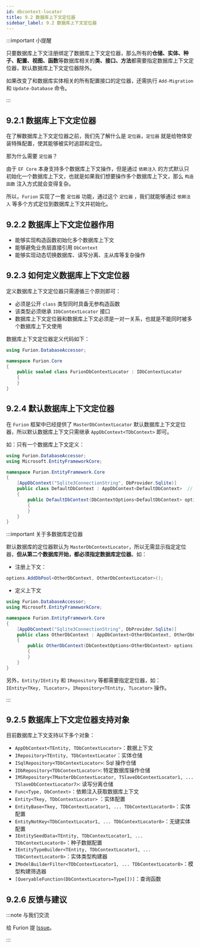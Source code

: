 ```yaml
---
id: dbcontext-locator
title: 9.2 数据库上下文定位器
sidebar_label: 9.2 数据库上下文定位器
---
```


:::important 小提醒

只要数据库上下文注册绑定了数据库上下文定位器，那么所有的**仓储、实体、种子、配置、视图、函数**等数据库相关的**类、接口、方法**都需要指定数据库上下文定位器，默认数据库上下文定位器除外。

如果改变了和数据库实体相关的所有配置接口的定位器，还需执行 `Add-Migration` 和 `Update-Database` 命令。

:::

## 9.2.1 数据库上下文定位器

在了解数据库上下文定位器之前，我们先了解什么是 `定位器`，`定位器` 就是给物体安装特殊配置，使其能够被实时追踪和定位。

那为什么需要 `定位器`？

由于 `EF Core` 本身支持多个数据库上下文操作，但是通过 `依赖注入` 的方式默认只初始化一个数据库上下文，也就是如果我们想要操作多个数据库上下文，那么 `构造函数` 注入方式就会变得复杂。

所以，`Furion` 实现了一套 `定位器` 功能，通过这个 `定位器` ，我们就能够通过 `依赖注入` 等多个方式定位到数据库上下文并初始化。

## 9.2.2 数据库上下文定位器作用

- 能够实现构造函数初始化多个数据库上下文
- 能够避免业务层直接引用 `DbContext`
- 能够实现动态切换数据库、读写分离、主从库等复杂操作

## 9.2.3 如何定义数据库上下文定位器

定义数据库上下文定位器只需遵循三个原则即可：

- 必须是公开 `class` 类型同时具备无参构造函数
- 该类型必须继承 `IDbContextLocator` 接口
- 数据库上下文定位器和数据库上下文必须是一对一关系，也就是不能同时被多个数据库上下文使用

数据库上下文定位器定义代码如下：

```cs {1,5}
using Furion.DatabaseAccessor;

namespace Furion.Core
{
    public sealed class FurionDbContextLocator : IDbContextLocator
    {
    }
}
```

## 9.2.4 默认数据库上下文定位器

在 `Furion` 框架中已经提供了 `MasterDbContextLocator` 默认数据库上下文定位器，所以默认数据库上下文只需继承 `AppDbContext<TDbContext>` 即可。

如：只有一个数据库上下文定义：

```cs
using Furion.DatabaseAccessor;
using Microsoft.EntityFrameworkCore;

namespace Furion.EntityFramework.Core
{
    [AppDbContext("Sqlite3ConnectionString", DbProvider.Sqlite)]
    public class DefaultDbContext : AppDbContext<DefaultDbContext>  // 无需指定定位器
    {
        public DefaultDbContext(DbContextOptions<DefaultDbContext> options) : base(options)
        {
        }
    }
}
```

:::important 关于多数据库定位器

默认数据库的定位器默认为 `MasterDbContextLocator`，所以无需显示指定定位器，**但从第二个数据库开始，都必须指定数据库定位器**。如：

- 注册上下文：

```cs
options.AddDbPool<OtherDbContext, OtherDbContextLocator>();
```

- 定义上下文

```cs
using Furion.DatabaseAccessor;
using Microsoft.EntityFrameworkCore;

namespace Furion.EntityFramework.Core
{
    [AppDbContext("Sqlite3ConnectionString", DbProvider.Sqlite)]
    public class OtherDbContext : AppDbContext<OtherDbContext, OtherDbContextLocator>   // 需指定定位器
    {
        public OtherDbContext(DbContextOptions<OtherDbContext> options) : base(options)
        {
        }
    }
}
```

另外，`Entity/IEntity` 和 `IRepository` 等都需要指定定位器，如：`IEntity<TKey, TLocator>`，`IRepository<TEntity, TLocator>` 操作。

:::

## 9.2.5 数据库上下文定位器支持对象

目前数据库上下文支持以下多个对象：

- `AppDbContext<TEntity, TDbContextLocator>`：数据上下文
- `IRepository<TEntity, TDbContextLocator`：实体仓储
- `ISqlRepository<TDbContextLocator>`: Sql 操作仓储
- `IDbRepository<TDbContextLocator>`: 特定数据库操作仓储
- `IMSRepository<TMasterDbContextLocator, TSlaveDbContextLocator1, ... TSlaveDbContextLocator7>`: 读写分离仓储
- `Func<Type, DbContext>`：依赖注入获取数据库上下文
- `Entity<Tkey, TDbContextLocator>` ：实体配置
- `EntityBase<Tkey, TDbContextLocator1, ... TDbContextLocator8>`：实体配置
- `EntityNotKey<TDbContextLocator1, ... TDbContextLocator8>`：无键实体配置
- `IEntitySeedData<TEntity, TDbContextLocator1, ... TDbContextLocator8>`：种子数据配置
- `IEntityTypeBuilder<TEntity, TDbContextLocator1, ... TDbContextLocator8>`：实体类型构建器
- `IModelBuilderFilter<TDbContextLocator1, ... TDbContextLocator8>`：模型构建筛选器
- `[QueryableFunction(DbContextLocators=Type[])]`：查询函数

## 9.2.6 反馈与建议

:::note 与我们交流

给 Furion 提 [Issue](https://gitee.com/dotnetchina/Furion/issues/new?issue)。

:::
